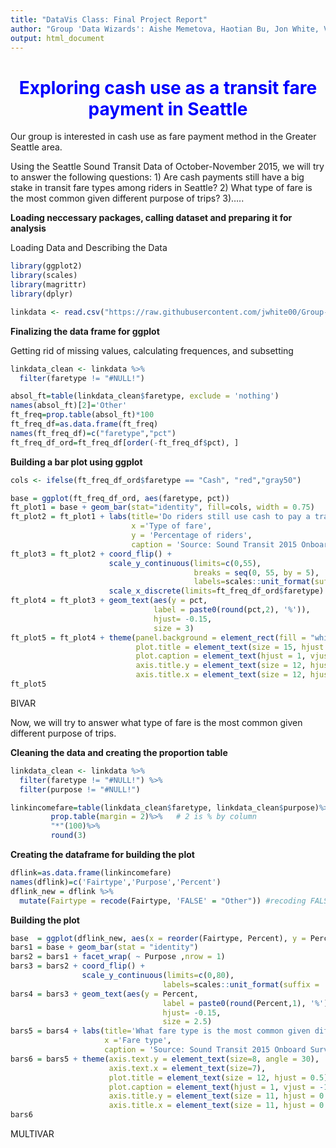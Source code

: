 ```yaml
---
title: "DataVis Class: Final Project Report"
author: "Group 'Data Wizards': Aishe Memetova, Haotian Bu, Jon White, Vitalii Zakhozhyi"
output: html_document
---
```

<h1 align="center" style="color:blue">Exploring cash use as a transit fare payment in Seattle</h1>

Our group is interested in cash use as fare payment method in the Greater Seattle area.

Using the Seattle Sound Transit Data of October-November 2015, we will try to answer the following questions:
1) Are cash payments still have a big stake in transit fare types among riders in Seattle?
2) What type of fare is the most common given different purpose of trips?
3).....

**Loading neccessary packages, calling dataset and preparing it for analysis**

Loading Data and Describing the Data

```r
library(ggplot2)
library(scales)
library(magrittr)
library(dplyr)

linkdata <- read.csv("https://raw.githubusercontent.com/jwhite00/Group-Project-Data-Vis/master/Data/newLinkData.csv", stringsAsFactors=FALSE)
```

**Finalizing the data frame for ggplot**

Getting rid of missing values, calculating frequences, and subsetting

```r
linkdata_clean <- linkdata %>%
  filter(faretype != "#NULL!")

absol_ft=table(linkdata_clean$faretype, exclude = 'nothing')
names(absol_ft)[2]='Other'
ft_freq=prop.table(absol_ft)*100
ft_freq_df=as.data.frame(ft_freq) 
names(ft_freq_df)=c("faretype","pct")
ft_freq_df_ord=ft_freq_df[order(-ft_freq_df$pct), ]
```

**Building a bar plot using ggplot**

```r
cols <- ifelse(ft_freq_df_ord$faretype == "Cash", "red","gray50")

base = ggplot(ft_freq_df_ord, aes(faretype, pct))
ft_plot1 = base + geom_bar(stat="identity", fill=cols, width = 0.75)
ft_plot2 = ft_plot1 + labs(title='Do riders still use cash to pay a transit fare in Seattle?',
                           x ='Type of fare',
                           y = 'Percentage of riders',
                           caption = 'Source: Sound Transit 2015 Onboard Survey Data')
ft_plot3 = ft_plot2 + coord_flip() +
                      scale_y_continuous(limits=c(0,55),
                                         breaks = seq(0, 55, by = 5), 
                                         labels=scales::unit_format(suffix = '%')) +
                      scale_x_discrete(limits=ft_freq_df_ord$faretype)
ft_plot4 = ft_plot3 + geom_text(aes(y = pct,
                                label = paste0(round(pct,2), '%')), 
                                hjust= -0.15, 
                                size = 3)
ft_plot5 = ft_plot4 + theme(panel.background = element_rect(fill = "white", color = "black"),
                            plot.title = element_text(size = 15, hjust = 0.5),
                            plot.caption = element_text(hjust = 1, vjust = -1.2),
                            axis.title.y = element_text(size = 12, hjust = 0.5, vjust = 1.75),
                            axis.title.x = element_text(size = 12, hjust = 0.5, vjust = -1.25))
ft_plot5
```


###################### BIVAR #####################   

Now, we will try to answer what type of fare is the most common given different purpose of trips.


**Cleaning the data and creating the proportion table**

```r
linkdata_clean <- linkdata %>%
  filter(faretype != "#NULL!") %>%
  filter(purpose != "#NULL!")

linkincomefare=table(linkdata_clean$faretype, linkdata_clean$purpose)%>%
         prop.table(margin = 2)%>%   # 2 is % by column
         "*"(100)%>%
         round(3)
```

**Creating the dataframe for building the plot**

```r
dflink=as.data.frame(linkincomefare)
names(dflink)=c('Fairtype','Purpose','Percent')
dflink_new = dflink %>% 
  mutate(Fairtype = recode(Fairtype, 'FALSE' = "Other")) #recoding FALSE to Other, meaning other type of fare
```

**Building the plot**

```r
base  = ggplot(dflink_new, aes(x = reorder(Fairtype, Percent), y = Percent))
bars1 = base + geom_bar(stat = "identity")
bars2 = bars1 + facet_wrap( ~ Purpose ,nrow = 1)
bars3 = bars2 + coord_flip() + 
                scale_y_continuous(limits=c(0,80),
                                  labels=scales::unit_format(suffix = '%'))
bars4 = bars3 + geom_text(aes(y = Percent,
                                  label = paste0(round(Percent,1), '%')), 
                                  hjust= -0.15, 
                                  size = 2.5)
bars5 = bars4 + labs(title='What fare type is the most common given different purpose of trips?',
                     x ='Fare type',
                     caption = 'Source: Sound Transit 2015 Onboard Survey Data')
bars6 = bars5 + theme(axis.text.y = element_text(size=8, angle = 30),
                      axis.text.x = element_text(size=7),
                      plot.title = element_text(size = 12, hjust = 0.5),
                      plot.caption = element_text(hjust = 1, vjust = -1.2),
                      axis.title.y = element_text(size = 11, hjust = 0.5, vjust = 1.75),
                      axis.title.x = element_text(size = 11, hjust = 0.5, vjust = -1.25))
bars6
```


##################### MULTIVAR #################### 





